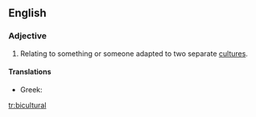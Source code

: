 ==English==

===Adjective===
{{en-adj}}

# Relating to something or someone adapted to two separate [[culture]]s.

====Translations====
{{trans-top}}
* Greek: {{t|el|αμφιπολιτισμικός|m|tr=amfipolitismikós}}
{{trans-mid}}
{{trans-bottom}}

[[tr:bicultural]]